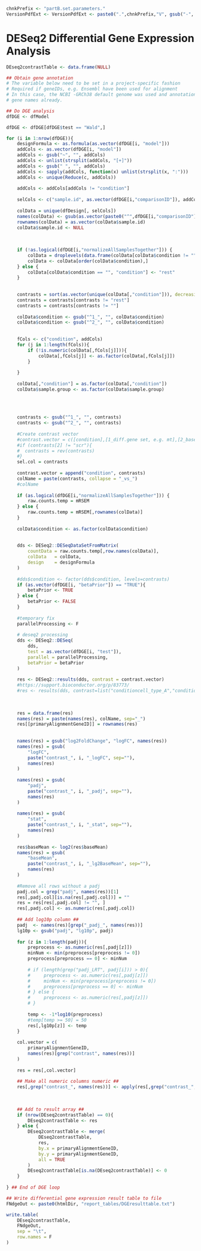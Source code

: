 <!-- Set Parameters Module -->
<!-- Set the chnkPrefix to make all chunks unique in the overall folder -->
```r
chnkPrefix <- "partB.set.parameters."
VersionPdfExt <- VersionPdfExt <- paste0(".",chnkPrefix,"V", gsub("-", "", Sys.Date()), ".pdf")

```


# DESeq2 Differential Gene Expression Analysis


```r

DEseq2contrastTable <- data.frame(NULL)

## Obtain gene annotation
# The variable below need to be set in a project-specific fashion
# Required if geneIDs, e.g. Ensembl have been used for alignment
# In this case, the NCBI -GRCh38 default genome was used and annotation is in 
# gene names already.

## Do DGE analysis 
dfDGE <- dfModel

dfDGE <- dfDGE[dfDGE$test == "Wald",]

for (i in 1:nrow(dfDGE)){
    designFormula <- as.formula(as.vector(dfDGE[i, "model"]))
    addCols <- as.vector(dfDGE[i, "model"])
    addCols <- gsub("~", "", addCols)
    addCols <- unlist(strsplit(addCols, "[+]"))
    addCols <- gsub(" ", "", addCols)
    addCols <- sapply(addCols, function(x) unlist(strsplit(x, ":")))
    addCols <- unique(Reduce(c, addCols))
    
    addCols <- addCols[addCols != "condition"]
    
    selCols <- c("sample.id", as.vector(dfDGE[i,"comparisonID"]), addCols,"sample.group")
    
    colData = unique(dfDesign[, selCols])
    names(colData) <- gsub(as.vector(paste0("^",dfDGE[i,"comparisonID"], "$")), "condition", names(colData))
    rownames(colData) = as.vector(colData$sample.id)
    colData$sample.id <- NULL
    
    
    
    if (!as.logical(dfDGE[i,"normalizeAllSamplesTogether"])) {
        colData = droplevels(data.frame(colData[colData$condition != "",]))
        colData <- colData[order(colData$condition),]
    } else {
        colData[colData$condition == "", "condition"] <- "rest"
    }
    
    
    contrasts = sort(as.vector(unique(colData[,"condition"])), decreasing = FALSE)
    contrasts = contrasts[contrasts != "rest"]
    contrasts = contrasts[contrasts != ""]
    
    colData$condition <- gsub("^1_", "", colData$condition)
    colData$condition <- gsub("^2_", "", colData$condition)
    
    
    fCols <- c("condition", addCols)
    for (j in 1:length(fCols)){
        if (!is.numeric(colData[,fCols[j]])){
            colData[,fCols[j]] <- as.factor(colData[,fCols[j]])
        }
        
    }
    
    colData[,"condition"] = as.factor(colData[,"condition"])
    colData$sample.group <- as.factor(colData$sample.group)
    
    
    
    
    contrasts <- gsub("^1_", "", contrasts)
    contrasts <- gsub("^2_", "", contrasts)
    
    #Create contrast vector
    #contrast.vector = c([condition],[1_diff.gene set, e.g. mt],[2_baseline, e.g. wt])
    #if (contrasts[2] != "scr"){
    #  contrasts = rev(contrasts)
    #}
    sel.col = contrasts
    
    contrast.vector = append("condition", contrasts)
    colName = paste(contrasts, collapse = "_vs_")
    #colName
    
    if (as.logical(dfDGE[i,"normalizeAllSamplesTogether"])) {
        raw.counts.temp = mRSEM
    } else {
        raw.counts.temp = mRSEM[,rownames(colData)]
    }
    
    colData$condition <- as.factor(colData$condition)
    
    
    dds <- DESeq2::DESeqDataSetFromMatrix(
        countData = raw.counts.temp[,row.names(colData)],
        colData   = colData,
        design    = designFormula
    )
    
    #dds$condition <- factor(dds$condition, levels=contrasts)
    if (as.vector(dfDGE[i, "betaPrior"]) == "TRUE"){
        betaPrior <- TRUE
    } else {
        betaPrior <- FALSE
    }
    
    #temporary fix
    parallelProcessing <- F
    
    # deseq2 processing
    dds <- DESeq2::DESeq(
        dds,
        test = as.vector(dfDGE[i, "test"]),
        parallel = parallelProcessing,
        betaPrior = betaPrior
    )
    
    res <- DESeq2::results(dds, contrast = contrast.vector)
    #https://support.bioconductor.org/p/83773/
    #res <- results(dds, contrast=list("conditioncell_type_A","conditioncell_type_B"))
    
    
    
    res = data.frame(res)
    names(res) = paste(names(res), colName, sep="_")
    res[[primaryAlignmentGeneID]] = rownames(res)
    
    
    names(res) = gsub("log2FoldChange", "logFC", names(res))
    names(res) = gsub(
        "logFC",
        paste("contrast_", i, "_logFC", sep=""),
        names(res)
    )
    
    names(res) = gsub(
        "padj",
        paste("contrast_", i, "_padj", sep=""),
        names(res)
    )
    
    names(res) = gsub(
        "stat",
        paste("contrast_", i, "_stat", sep=""),
        names(res)
    )
    
    res$baseMean <- log2(res$baseMean)
    names(res) = gsub(
        "baseMean",
        paste("contrast_", i, "_lg2BaseMean", sep=""),
        names(res)
    )
    
    #Remove all rows without a padj
    padj.col = grep("padj", names(res))[1]
    res[,padj.col][is.na(res[,padj.col])] = ""
    res = res[res[,padj.col] != "", ]
    res[,padj.col] <- as.numeric(res[,padj.col])
    
    ## Add log10p column ##
    padj  <- names(res)[grep("_padj_", names(res))]
    lg10p <- gsub("padj", "lg10p", padj)
    
    for (z in 1:length(padj)){
        preprocess <- as.numeric(res[,padj[z]])
        minNum <- min(preprocess[preprocess != 0])
        preprocess[preprocess == 0] <- minNum
        
        # if (length(grep("padj_LRT", padj[i])) > 0){
        #     preprocess <- as.numeric(res[,padj[z]])
        #     minNum <- min(preprocess[preprocess != 0])
        #     preprocess[preprocess == 0] <- minNum
        # } else {
        #     preprocess <- as.numeric(res[,padj[z]])
        # }
        
        temp <- -1*log10(preprocess)
        #temp[temp >= 50] = 50
        res[,lg10p[z]] <- temp
    }
    
    col.vector = c(
        primaryAlignmentGeneID,
        names(res)[grep("contrast", names(res))]
    )
    
    res = res[,col.vector]
    
    ## Make all numeric columns numeric ##
    res[,grep("contrast_", names(res))] <- apply(res[,grep("contrast_", names(res))], 2, as.numeric)
    
    
    
    ## Add to result array ##
    if (nrow(DEseq2contrastTable) == 0){
        DEseq2contrastTable <- res
    } else {
        DEseq2contrastTable <- merge(
            DEseq2contrastTable,
            res,
            by.x = primaryAlignmentGeneID,
            by.y = primaryAlignmentGeneID,
            all = TRUE
        )
        DEseq2contrastTable[is.na(DEseq2contrastTable)] <- 0
    }
    
} ## End of DGE loop

## Write differential gene expression result table to file
FNdgeOut <- paste0(htmlDir, "report_tables/DGEresulttable.txt")

write.table(
    DEseq2contrastTable,
    FNdgeOut,
    sep = "\t",
    row.names = F
)


```
